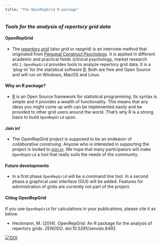 ```yaml
---
title: "The OpenRepGrid R package"
---
```


### *Tools for the analysis of repertory grid data*

#### OpenRepGrid 

* The [*repertory grid*](http://en.wikipedia.org/wiki/Repertory_grid) (also *grid* or *repgrid*) is an interview method that originated from [Personal Construct Psychology](http://en.wikipedia.org/wiki/Personal_construct_theory). It is applied in different academic and practical fields (clinical psychology, market research etc.). `OpenRepGrid` provides tools to analyze repertory grid data. It is a ‘plug-in’ for the statistical software [R](http://www.r-project.org/). Both are free and Open Source and will run on Windows, MacOS and Linux. 

#### Why an R package?

* [R](http://www.r-project.org/) is an Open Source framework for statistical programming. Its syntax is simple and it provides a wealth of functionality. This means that any ideas you might come up with can be implemented easily and be provided to other grid users around the world. That's why R is a strong basis to build `OpenRepGrid` upon. 

#### Join in!

* The OpenRepGrid project is supposed to be an endeavor of *collaborative construing*. Anyone who is interested in supporting the project is invited to [join in](participate.html). We hope that many participators will make `OpenRepGrid` a tool that really suits the needs of the community.


#### Future developments

* In a first phase `OpenRepGrid` will be a command line tool. In a second phase a graphical user interface (GUI) will be added. Features for administration of grids are currently not part of the project.


#### Citing OpenRepGrid

If you use `OpenRepGrid` for calculations in your publications, please cite it as below.

* Heckmann, M. (2014). OpenRepGrid: An R package for the analysis of repertory grids. *ZENODO*. doi:10.5281/zenodo.8492

[![DOI](https://zenodo.org/badge/5972/markheckmann/OpenRepGrid.png)](http://dx.doi.org/10.5281/zenodo.11623)

